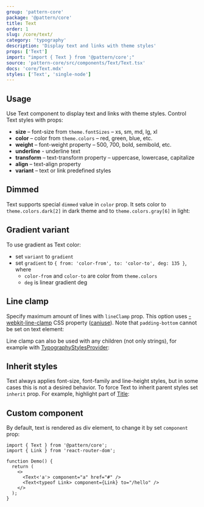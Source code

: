 ```yaml
---
group: 'pattern-core'
package: '@pattern/core'
title: Text
order: 1
slug: /core/text/
category: 'typography'
description: 'Display text and links with theme styles'
props: ['Text']
import: "import { Text } from '@pattern/core';"
source: 'pattern-core/src/components/Text/Text.tsx'
docs: 'core/Text.mdx'
styles: ['Text', 'single-node']
---
```



## Usage

Use Text component to display text and links with theme styles. Control Text styles with props:

- **size** – font-size from `theme.fontSizes` – xs, sm, md, lg, xl
- **color** – color from `theme.colors` – red, green, blue, etc.
- **weight** – font-weight property – 500, 700, bold, semibold, etc.
- **underline** - underline text
- **transform** – text-transform property – uppercase, lowercase, capitalize
- **align** – text-align property
- **variant** – text or link predefined styles

<Demo data={TextDemos.usage} />

## Dimmed

Text supports special `dimmed` value in `color` prop. It sets color to `theme.colors.dark[2]` in dark theme and to `theme.colors.gray[6]` in light:

<Demo data={TextDemos.dimmed} />

## Gradient variant

To use gradient as Text color:

- set `variant` to `gradient`
- set `gradient` to `{ from: 'color-from', to: 'color-to', deg: 135 }`, where
  - `color-from` and `color-to` are color from `theme.colors`
  - `deg` is linear gradient deg

<Demo data={TextDemos.gradient} />

## Line clamp

Specify maximum amount of lines with `lineClamp` prop. This option uses [-webkit-line-clamp](https://developer.mozilla.org/en-US/docs/Web/CSS/-webkit-line-clamp)
CSS property ([caniuse](https://caniuse.com/css-line-clamp)). Note that `padding-bottom` cannot be set on text element:

<Demo data={TextDemos.linesConfigurator} />

Line clamp can also be used with any children (not only strings), for example with [TypographyStylesProvider](/core/typography-styles-provider/):

<Demo data={TextDemos.lineClamp} />

## Inherit styles

Text always applies font-size, font-family and line-height styles,
but in some cases this is not a desired behavior. To force Text to inherit parent
styles set `inherit` prop. For example, highlight part of [Title](/core/title/):

<Demo data={TextDemos.inherit} />

## Custom component

By default, text is rendered as div element, to change it by set `component` prop:

```tsx
import { Text } from '@pattern/core';
import { Link } from 'react-router-dom';

function Demo() {
  return (
    <>
      <Text<'a'> component="a" href="#" />
      <Text<typeof Link> component={Link} to="/hello" />
    </>
  );
}
```
